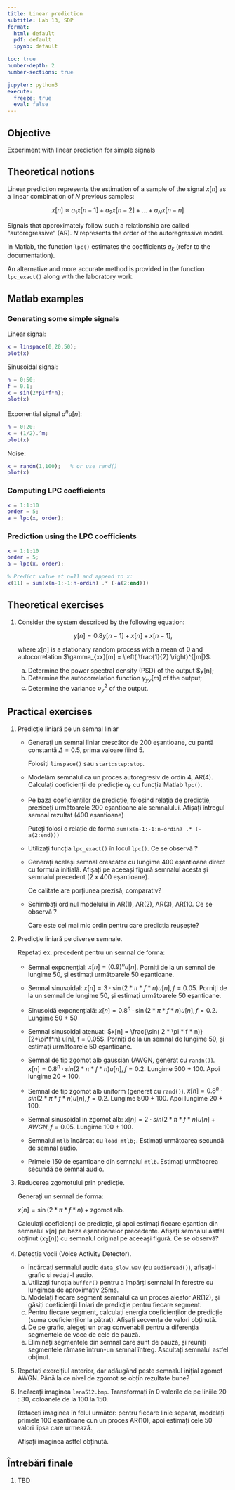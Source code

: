 ```yaml
---
title: Linear prediction
subtitle: Lab 13, SDP
format:
  html: default
  pdf: default
  ipynb: default

toc: true
number-depth: 2
number-sections: true

jupyter: python3
execute:
  freeze: true
  eval: false
---
```



## Objective

Experiment with linear prediction for simple signals

## Theoretical notions

Linear prediction represents the estimation of a sample of the signal $x[n]$ as a linear combination of $N$ previous samples:

$$x[n] \approx a_1 x[n-1] + a_2 x[n-2] + ... + a_N x[n-n]$$

Signals that approximately follow such a relationship are called "autoregressive" (AR). $N$ represents the order of the autoregressive model.

In Matlab, the function `lpc()` estimates the coefficients $a_k$ (refer to the documentation).

An alternative and more accurate method is provided in the function `lpc_exact()` along with the laboratory work.

## Matlab examples

### Generating some simple signals

Linear signal:

```matlab
x = linspace(0,20,50);
plot(x)
```

Sinusoidal signal:

```matlab
n = 0:50;
f = 0.1;
x = sin(2*pi*f*n);
plot(x)
```

Exponential signal $a^n u[n]$:

```matlab
n = 0:20;
x = (1/2).^m;
plot(x)
```

Noise:

```matlab
x = randn(1,100);   % or use rand()
plot(x)
```


### Computing LPC coefficients

```matlab
x = 1:1:10
order = 5;
a = lpc(x, order);
```

### Prediction using the LPC coefficients

```matlab
x = 1:1:10
order = 5;
a = lpc(x, order);

% Predict value at n=11 and append to x:
x(11) = sum(x(n-1:-1:n-ordin) .* (-a(2:end)))
```

## Theoretical exercises

1. Consider the system described by the following equation:

	$$y[n] = 0.8 y[n-1] + x[n] + x[n-1],$$

	where $x[n]$ is a stationary random process with a mean of $0$ and autocorrelation 
	$\gamma_{xx}[m] = \left( \frac{1}{2} \right)^{|m|}$.

	a. Determine the power spectral density (PSD) of the output $y[n];
	b. Determine the autocorrelation function $\gamma_{yy}[m]$ of the output;
	c. Determine the variance $\sigma_{y}^2$ of the output.


## Practical exercises

1. Predicție liniară pe un semnal liniar
  
   - Generați un semnal liniar crescător de 200 eșantioane, cu pantă constantă $\Delta = 0.5$, prima valoare fiind 5.
    
	 Folosiți `linspace()` sau `start:step:stop`.
	
   - Modelăm semnalul ca un proces autoregresiv de ordin 4, AR(4).
    Calculați coeficienții de predicție $a_k$ cu funcția Matlab `lpc()`.
	
   - Pe baza coeficienților de predicție, folosind relația de predicție,
     preziceți următoarele 200 eșantioane ale semnalului.
	 Afișați întregul semnal rezultat (400 eșantioane)
     
     Puteți folosi o relație de forma `sum(x(n-1:-1:n-ordin) .* (-a(2:end)))`

   - Utilizați funcția `lpc_exact()` în locul `lpc()`. Ce se observă ?
   	
   - Generați același semnal crescător cu lungime 400 eșantioane direct cu formula initială.
     Afișați pe aceeași figură semnalul acesta și semnalul precedent (2 x 400 eșantioane).
	
	 Ce calitate are porțiunea prezisă, comparativ?
  
   - Schimbați ordinul modelului în AR(1), AR(2), AR(3), AR(10. Ce se observă ?
  
     Care este cel mai mic ordin pentru care predicția reușește?
	

1. Predicție liniară pe diverse semnale.

   Repetați ex. precedent pentru un semnal de forma:
     
   - Semnal exponențial: $x[n] = (0.9)^n u[n]$. Porniți de la un semnal de lungime 50, și estimați următoarele 50 eșantioane.
   
   - Semnal sinusoidal: $x[n] = 3 \cdot \sin( 2 * \pi * f * n) u[n], f = 0.05$. Porniți de la un semnal de lungime 50, și estimați următoarele 50 eșantioane.
   
   - Sinusoidă exponențială: $x[n] = 0.8^n \cdot \sin( 2 * \pi * f * n) u[n], f = 0.2$. Lungime 50 + 50

   - Semnal sinusoidal atenuat: $x[n] = \frac{\sin( 2 * \pi * f * n)}{2*\pi*f*n}  u[n], f = 0.05$. Porniți de la un semnal de lungime 50, și estimați următoarele 50 eșantioane.

   - Semnal de tip zgomot alb gaussian (AWGN, generat cu `randn()`). $x[n] = 0.8^n \cdot sin( 2 * \pi * f * n) u[n], f = 0.2$. Lungime 500 + 100. Apoi lungime 20 + 100. 
   
   - Semnal de tip zgomot alb uniform (generat cu `rand()`). $x[n] = 0.8^n \cdot sin( 2 * \pi * f * n) u[n], f = 0.2$. Lungime 500 + 100. Apoi lungime 20 + 100. 

   - Semnal sinusoidal in zgomot alb: $x[n] = 2 \cdot sin( 2 * \pi * f * n) u[n] + AWGN, f = 0.05$. Lungime 100 + 100.

   - Semnalul `mtlb` încărcat cu `load mtlb;`. Estimați următoarea secundă de semnal audio.   
   
   - Primele 150 de eșantioane din semnalul `mtlb`. Estimați următoarea secundă de semnal audio.   

3. Reducerea zgomotului prin predicție.

   Generați un semnal de forma:
   
   $x[n] = \sin( 2 * \pi * f * n) + \textrm{zgomot alb}$.
   
   Calculați coeficienții de predicție, și apoi estimați fiecare eșantion din semnalul $x[n]$
   pe baza eșantioanelor precedente. Afișați semnalul astfel obținut ($x_2[n]$) cu
   semnalul original pe aceeași figură. Ce se observă?

4. Detecția vocii (Voice Activity Detector).

   - Încărcați semnalul audio `data_slow.wav` (cu `audioread()`), afișați-l grafic și redați-l
audio.

	a. Utilizați funcția `buffer()` pentru a împărți semnalul în ferestre 
	cu lungimea de aproximativ 25ms.
	b. Modelați fiecare segment semnalul ca un proces aleator AR(12), și găsiți
	coeficienții liniari de predicție pentru fiecare segment.
	c. Pentru fiecare segment, calculați energia coeficienților de predicție
       (suma coeficienților la pătrat). Afișați secvența de valori obținută.
	d. De pe grafic, alegeți un prag convenabil pentru a diferenția segmentele de voce de cele de pauză.
	e. Eliminați segmentele din semnal care sunt de pauză, și reuniți segmentele rămase întrun-un semnal întreg.
	   Ascultați semnalul astfel obținut.
	
5. Repetați exercițiul anterior, dar adăugând peste semnalul inițial zgomot AWGN. Până la ce nivel de zgomot
   se obțin rezultate bune?
  
6. Incărcați imaginea `lena512.bmp`. Transformați în 0 valorile de pe liniile 20 : 30, coloanele de la 100 la 150.

   Refaceți imaginea în felul următor: pentru fiecare linie separat, modelați primele 100 eșantioane cun un proces AR(10), 
   apoi estimați cele 50 valori lipsa care urmează. 
   
   Afișați imaginea astfel obținută.

## Întrebări finale

1. TBD
